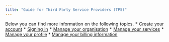 ```yaml
---
title: "Guide for Third Party Service Providers (TPS)"
---
```


<div style="text-align: justify">

Below you can find more information on the following topics.
* [Create your account](CreateAccount.qmd) 
* [Signing in](SignIn.qmd)
* [Manage your organisation](ManageOrg.qmd)
* [Manage your services](ManageService.qmd)
* [Manage your profile](ManageProfile.qmd)
* [Manage your billing information](ManageBilling.qmd)


</div>